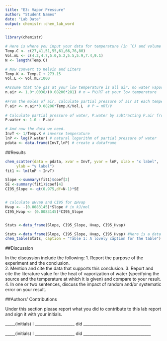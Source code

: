 ```yaml
---
title: "E3: Vapor Pressure"
author: "Student Names"
date: "Lab Date"
output: chemistr::chem_lab_word
---
```


```r
library(chemistr)
``` 




```r
# Here is where you input your data for temperature (in ˚C) and volume (in mL). Do not include your lowest T data.
Temp.C <- c(27,41,51,55,61,66,76,80)
Vol.mL <- c(4.2,4.7,5.0,5.2,5.5,5.9,7.4,9.1)
N <- length(Temp.C)

# Now convert to Kelvin and Liters
Temp.K <- Temp.C + 273.15
Vol.L <- Vol.mL/1000

#Assume that the gas at your low temperature is all air, no water vapor. Calculate moles of air.
n.air <- 1.0*.0038/(0.08206*281) # n = PV/RT at your low temperature
  
#From the moles of air, calculate partial pressure of air at each temperature
P.air <- n.air*0.08206*Temp.K/Vol.L  # P = nRT/V
  
# Calculate partial pressure of water, P.water by subtracting P.air from P.atm
P.water <- 1.0 - P.air

# And now the data we need.
InvT <- 1/Temp.K # inverse temperature
lnP <- log(P.water) # natural logarithm of partial pressure of water
pdata <- data.frame(InvT,lnP) # create a dataframe

```

##Results

```r

chem_scatter(data = pdata, xvar = InvT, yvar = lnP, xlab = "x label",
     ylab = "y label")
fit1 <- lm(lnP ~ InvT)

```

```r
Slope <-summary(fit1)$coef[2]
SE <-summary(fit1)$coef[4]
CI95_Slope <- qt(0.975,df=N-1)*SE


# calculate ∆Hvap and CI95 for ∆Hvap
Hvap <- -(0.0083145)*Slope # in kJ/mol
CI95_Hvap <- (0.0083145)*CI95_Slope 


Stats <-data_frame(Slope, CI95_Slope, Hvap, CI95_Hvap)

```

```r
Stats <-data_frame(Slope, CI95_Slope, Hvap, CI95_Hvap) #Here is a data frame of the statistical results.
chem_table(Stats, caption = "Table 1: A lovely caption for the table") #Here is the creation of table 1.  Don't forget to go back and change the values in word to the correct number of sig figs.
```

##Discussion

In the discussion include the following:
1.	Report the purpose of the experiment and the conclusion.  
2.	Mention and cite the data that supports this conclusion. 
3.	Report and cite the literature value for the heat of vaporization of water (specifying the source and the temperature at which it is given) and compare to your result. 
4.	In one or two sentences, discuss the impact of random and/or systematic error on your result.

##Authors' Contributions

Under this section please report what you did to contribute to this lab report and sign it with your initials.

_____(initials) I ____________________ did __________________________________


_____(initials) I ____________________ did __________________________________

